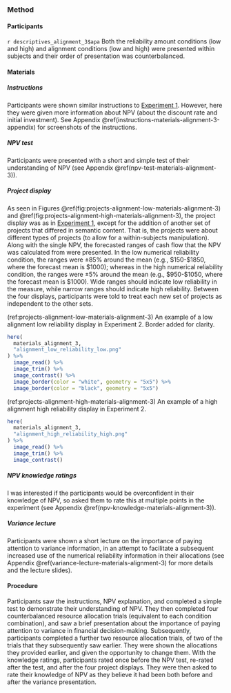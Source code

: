 ### Method

#### Participants

`r descriptives_alignment_3$apa` Both the reliability amount conditions (low and
high) and alignment conditions (low and high) were presented within subjects and
their order of presentation was counterbalanced.

#### Materials

##### Instructions

Participants were shown similar instructions to [Experiment
1](#instructions-materials-alignment-2). However, here they were given more
information about NPV (about the discount rate and initial investment). See
Appendix \@ref(instructions-materials-alignment-3-appendix) for screenshots of
the instructions.

##### NPV test

Participants were presented with a short and simple test of their understanding
of NPV (see Appendix \@ref(npv-test-materials-alignment-3)).

##### Project display

As seen in Figures \@ref(fig:projects-alignment-low-materials-alignment-3)
and \@ref(fig:projects-alignment-high-materials-alignment-3), the project
display was as in [Experiment 1](#projects-materials-alignment-2), except for
the addition of another set of projects that differed in semantic content. That
is, the projects were about different types of projects (to allow for a
within-subjects manipulation). Along with the single NPV, the forecasted ranges
of cash flow that the NPV was calculated from were presented. In the low
numerical reliability condition, the ranges were $\pm85$% around the mean (e.g.,
$150-$1850, where the forecast mean is $1000); whereas in the high numerical
reliability condition, the ranges were $\pm5$% around the mean (e.g.,
$950-$1050, where the forecast mean is $1000). Wide ranges should indicate low
reliability in the measure, while narrow ranges should indicate high
reliability. Between the four displays, participants were told to treat each new
set of projects as independent to the other sets.

(ref:projects-alignment-low-materials-alignment-3) An example of a low alignment low reliability display in Experiment 2. Border added for clarity.

```r
here(
  materials_alignment_3,
  "alignment_low_reliability_low.png"
) %>%
  image_read() %>%
  image_trim() %>%
  image_contrast() %>%
  image_border(color = "white", geometry = "5x5") %>%
  image_border(color = "black", geometry = "5x5")
```

(ref:projects-alignment-high-materials-alignment-3) An example of a high alignment high reliability display in Experiment 2.

```r
here(
  materials_alignment_3,
  "alignment_high_reliability_high.png"
) %>%
  image_read() %>%
  image_trim() %>%
  image_contrast()
```

##### NPV knowledge ratings

I was interested if the participants would be overconfident in their knowledge
of NPV, so asked them to rate this at multiple points in the experiment (see
Appendix \@ref(npv-knowledge-materials-alignment-3)).

##### Variance lecture

Participants were shown a short lecture on the importance of paying attention to
variance information, in an attempt to facilitate a subsequent increased use of
the numerical reliability information in their allocations (see
Appendix \@ref(variance-lecture-materials-alignment-3) for more details and the
lecture slides).

#### Procedure {#procedure-alignment-3}

Participants saw the instructions, NPV explanation, and completed a simple test
to demonstrate their understanding of NPV. They then completed four
counterbalanced resource allocation trials (equivalent to each condition
combination), and saw a brief presentation about the importance of paying
attention to variance in financial decision-making. Subsequently, participants
completed a further two resource allocation trials, of two of the trials that
they subsequently saw earlier. They were shown the allocations they provided
earlier, and given the opportunity to change them. With the knowledge ratings,
participants rated once before the NPV test, re-rated after the test, and after
the four project displays. They were then asked to rate their knowledge of NPV
as they believe it had been both before and after the variance presentation.
